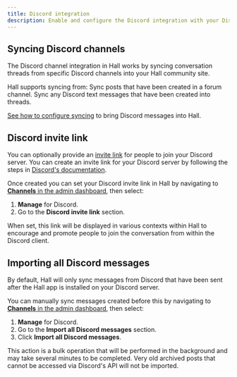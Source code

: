 ```yaml
---
title: Discord integration
description: Enable and configure the Discord integration with your Discord server
---
```


## Syncing Discord channels

The Discord channel integration in Hall works by syncing conversation threads from specific Discord channels into your Hall community site.

Hall supports syncing from:
<CardGroup cols={2}>
  <Card title="Forum channels" href="syncing#discord-text-channels">
    Sync posts that have been created in a forum channel.
  </Card>
  <Card title="Text channels" href="syncing#discord-text-channels">
    Sync any Discord text messages that have been created into threads.
  </Card>
</CardGroup>

[See how to configure syncing](syncing) to bring Discord messages into Hall.

## Discord invite link

You can optionally provide an [invite link](https://support.discord.com/hc/en-us/articles/115001542132-Custom-Invite-Link) for people to join your Discord server. You can create an invite link for your Discord server by following the steps in [Discord's documentation](https://support.discord.com/hc/en-us/articles/115001542132-Custom-Invite-Link).

Once created you can set your Discord invite link in Hall by navigating to [**Channels** in the admin dashboard](https://dashboard.usehall.com/channels), then select:
1. **Manage** for Discord.
2. Go to the **Discord invite link** section.

When set, this link will be displayed in various contexts within Hall to encourage and promote people to join the conversation from within the Discord client.

## Importing all Discord messages

By default, Hall will only sync messages from Discord that have been sent after the Hall app is installed on your Discord server.

You can manually sync messages created before this by navigating to [**Channels** in the admin dashboard](https://dashboard.usehall.com/channels), then select:
1. **Manage** for Discord.
2. Go to the **Import all Discord messages** section.
3. Click **Import all Discord messages**.

This action is a bulk operation that will be performed in the background and may take several minutes to be completed. Very old archived posts that cannot be accessed via Discord's API will not be imported.

